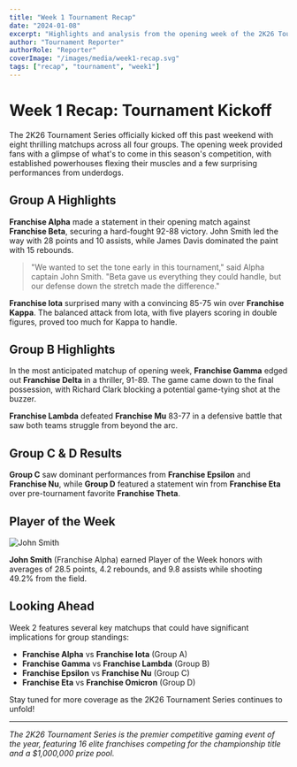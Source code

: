 ```yaml
---
title: "Week 1 Tournament Recap"
date: "2024-01-08"
excerpt: "Highlights and analysis from the opening week of the 2K26 Tournament Series."
author: "Tournament Reporter"
authorRole: "Reporter"
coverImage: "/images/media/week1-recap.svg"
tags: ["recap", "tournament", "week1"]
---
```


# Week 1 Recap: Tournament Kickoff

The 2K26 Tournament Series officially kicked off this past weekend with eight thrilling matchups across all four groups. The opening week provided fans with a glimpse of what's to come in this season's competition, with established powerhouses flexing their muscles and a few surprising performances from underdogs.

## Group A Highlights

**Franchise Alpha** made a statement in their opening match against **Franchise Beta**, securing a hard-fought 92-88 victory. John Smith led the way with 28 points and 10 assists, while James Davis dominated the paint with 15 rebounds.

> "We wanted to set the tone early in this tournament," said Alpha captain John Smith. "Beta gave us everything they could handle, but our defense down the stretch made the difference."

**Franchise Iota** surprised many with a convincing 85-75 win over **Franchise Kappa**. The balanced attack from Iota, with five players scoring in double figures, proved too much for Kappa to handle.

## Group B Highlights

In the most anticipated matchup of opening week, **Franchise Gamma** edged out **Franchise Delta** in a thriller, 91-89. The game came down to the final possession, with Richard Clark blocking a potential game-tying shot at the buzzer.

**Franchise Lambda** defeated **Franchise Mu** 83-77 in a defensive battle that saw both teams struggle from beyond the arc.

## Group C & D Results

**Group C** saw dominant performances from **Franchise Epsilon** and **Franchise Nu**, while **Group D** featured a statement win from **Franchise Eta** over pre-tournament favorite **Franchise Theta**.

## Player of the Week

![John Smith](/images/players/john-smith.jpg)

**John Smith** (Franchise Alpha) earned Player of the Week honors with averages of 28.5 points, 4.2 rebounds, and 9.8 assists while shooting 49.2% from the field.

## Looking Ahead

Week 2 features several key matchups that could have significant implications for group standings:

- **Franchise Alpha** vs **Franchise Iota** (Group A)
- **Franchise Gamma** vs **Franchise Lambda** (Group B)
- **Franchise Epsilon** vs **Franchise Nu** (Group C)
- **Franchise Eta** vs **Franchise Omicron** (Group D)

Stay tuned for more coverage as the 2K26 Tournament Series continues to unfold!

---

*The 2K26 Tournament Series is the premier competitive gaming event of the year, featuring 16 elite franchises competing for the championship title and a $1,000,000 prize pool.*
